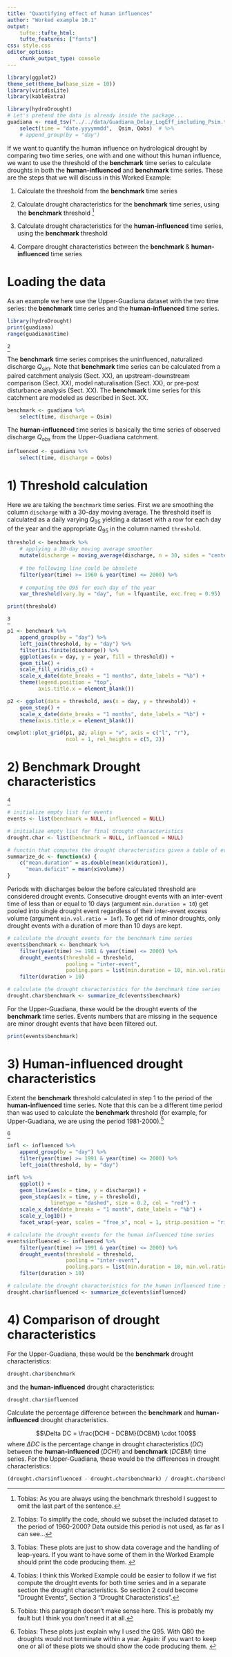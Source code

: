```yaml
---
title: "Quantifying effect of human influences"
author: "Worked example 10.1"
output:
    tufte::tufte_html:
    tufte_features: ["fonts"]
css: style.css
editor_options:
    chunk_output_type: console
---
```


```r
library(ggplot2)
theme_set(theme_bw(base_size = 10))
library(viridisLite)
library(kableExtra)
```


```r
library(hydroDrought)
# Let's pretend the data is already inside the package...
guadiana <- read_tsv("../../data/Guadiana_Delay_LogEff_including_Psim.txt") %>%
    select(time = "date.yyyymmdd",  Qsim, Qobs)  # %>%
    # append_group(by = "day")
```


If we want to quantify the human influence on hydrological drought by comparing two time series, one with and one without this human influence, we want to use the threshold of the **benchmark** time series to calculate droughts in both the **human-influenced** and **benchmark** time series. These are the steps that we will discuss in this Worked Example:

1) Calculate the threshold from the **benchmark** time series

2) Calculate drought characteristics for the **benchmark** time series, using the **benchmark** threshold ^[Tobias: As you are always using the benchmark threshold I suggest to omit the last part of the sentence.]

3) Calculate drought characteristics for the **human-influenced** time series, using the **benchmark** threshold

4) Compare drought characteristics between the **benchmark** & **human-influenced** time series


# Loading the data

As an example we here use the Upper-Guadiana dataset with the two time series: the **benchmark** time series and the **human-influenced** time series. 

```r
library(hydroDrought)
print(guadiana)
range(guadiana$time)
```

^[Tobias: To simplify the code, should we subset the included dataset to the period of 1960-2000? Data outside this period is not used, as far as I can see...]

The **benchmark** time series comprises the uninfluenced, naturalized discharge $Q_{sim}$. Note that **benchmark** time series can be calculated from a paired catchment analysis (Sect. XX), an upstream-downstream comparison (Sect. XX), model naturalisation (Sect. XX), or pre-post disturbance analysis (Sect. XX). The **benchmark** time series for this catchment are modeled as described in Sect. XX.

```r
benchmark <- guadiana %>%
    select(time, discharge = Qsim)
```



The **human-influenced** time series is basically the time series of observed discharge $Q_{obs}$ from the Upper-Guadiana catchment. 

```r
influenced <- guadiana %>%
    select(time, discharge = Qobs)
```


# 1) Threshold calculation

Here we are taking the `benchmark` time series. First we are smoothing the column `discharge` with a 30-day moving average. The threshold itself is calculated as a daily varying $Q_{95}$ yielding a dataset with a row for each day of the year and the appropriate $Q_{95}$ in the column named `threshold`. 

```r
threshold <- benchmark %>%
    # applying a 30-day moving average smoother
    mutate(discharge = moving_average(discharge, n = 30, sides = "center")) %>%
    
    # the following line could be obsolete
    filter(year(time) >= 1960 & year(time) <= 2000) %>%
    
    # computing the Q95 for each day of the year
    var_threshold(vary.by = "day", fun = lfquantile, exc.freq = 0.95) 

print(threshold)
```

^[Tobias: These plots are just to show data coverage and the handling of leap-years. If you want to have some of them in the Worked Example should print the code producing them. ]

```r
p1 <- benchmark %>%
    append_group(by = "day") %>%
    left_join(threshold, by = "day") %>%
    filter(is.finite(discharge)) %>%
    ggplot(aes(x = day, y = year, fill = threshold)) + 
    geom_tile() + 
    scale_fill_viridis_c() + 
    scale_x_date(date_breaks = "1 months", date_labels = "%b") + 
    theme(legend.position = "top", 
          axis.title.x = element_blank())

p2 <- ggplot(data = threshold, aes(x = day, y = threshold)) + 
    geom_step() + 
    scale_x_date(date_breaks = "1 months", date_labels = "%b") + 
    theme(axis.title.x = element_blank())

cowplot::plot_grid(p1, p2, align = "v", axis = c("l", "r"), 
                   ncol = 1, rel_heights = c(5, 2))
```


# 2) Benchmark Drought characteristics

^[Tobias: I think this Worked Example could be easier to follow if we fist compute the drought events for both time series and in a separate section the drought characteristics. So section 2 could become "Drought Events", Section 3 "Drought Characteristics".]

```r
# initialize empty list for events
events <- list(benchmark = NULL, influenced = NULL)

# initialize empty list for final drought characteristics
drought.char <- list(benchmark = NULL, influenced = NULL) 

# functin that computes the drought characteristics given a table of events
summarize_dc <- function(x) {
    c("mean.duration" = as.double(mean(x$duration)), 
      "mean.deficit" = mean(x$volume))
}
```

Periods with discharges below the before calculated threshold are considered drought events.   Consecutive drought events with an inter-event time of less than or equal to 10 days (argument `min.duration = 10`) get pooled into single drought event regardless of their inter-event excess volume (argument `min.vol.ratio = Inf`). To get rid of minor droughts, only drought events with a duration of more than 10 days are kept. 

```r
# calculate the drought events for the benchmark time series
events$benchmark <- benchmark %>%
    filter(year(time) >= 1981 & year(time) <= 2000) %>%
    drought_events(threshold = threshold,
                   pooling = "inter-event",
                   pooling.pars = list(min.duration = 10, min.vol.ratio = Inf))  %>%
    filter(duration > 10)

# calculate the drought characteristics for the benchmark time series
drought.char$benchmark <- summarize_dc(events$benchmark)
```


For the Upper-Guadiana, these would be the drought events of the **benchmark** time series. Events numbers that are missing in the sequence are minor drought events that have been filtered out.
```r
print(events$benchmark)
```



# 3) Human-influenced drought characteristics 

Extent the **benchmark** threshold calculated in step 1 to the period of the **human-influenced** time series. Note that this can be a different time period than was used to calculate the **benchmark** threshold (for example, for Upper-Guadiana, we are using the period 1981-2000).^[Tobias: this paragraph doesn't make sense here. This is probably my fault but I think you don't need it at all.]


^[Tobias: These plots just explain why I used the Q95. With Q80 the droughts would not terminate within a year. Again: if you want to keep one or all of these plots we should show the code producing them. ]

```r
infl <- influenced %>%
    append_group(by = "day") %>%
    filter(year(time) >= 1991 & year(time) <= 2000) %>%
    left_join(threshold, by = "day")

infl %>%
    ggplot() + 
    geom_line(aes(x = time, y = discharge)) + 
    geom_step(aes(x = time, y = threshold), 
              linetype = "dashed", size = 0.2, col = "red") + 
    scale_x_date(date_breaks = "1 month", date_labels = "%b") +
    scale_y_log10() +
    facet_wrap(~year, scales = "free_x", ncol = 1, strip.position = "right")
```



```r
# calculate the drought events for the human influenced time series
events$influenced <- influenced %>%
    filter(year(time) >= 1991 & year(time) <= 2000) %>%
    drought_events(threshold = threshold,
                   pooling = "inter-event",
                   pooling.pars = list(min.duration = 10, min.vol.ratio = Inf))  %>%
    filter(duration > 10)

# calculate the drought characteristics for the human influenced time series
drought.char$influenced <- summarize_dc(events$influenced)
```



# 4) Comparison of drought characteristics    

For the Upper-Guadiana, these would be the **benchmark** drought characteristics:
```r
drought.char$benchmark
```

and the **human-influenced** drought characteristics:
```r
drought.char$influenced
```



Calculate the percentage difference between the **benchmark** and **human-influenced** drought characteristics.

$$\Delta DC = \frac{DCHI - DCBM}{DCBM} \cdot 100$$
where $\Delta DC$ is the percentage change in drought characteristics ($DC$) between the **human-influenced** ($DCHI$) and **benchmark** ($DCBM$) time series.
For the Upper-Guadiana, these would be the differences in drought characteristics:

```r
(drought.char$influenced - drought.char$benchmark) / drought.char$benchmark * 100
```

